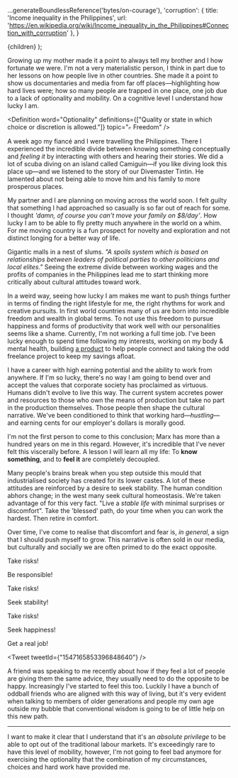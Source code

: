 

  ...generateBoundlessReference('bytes/on-courage'),
  'corruption': {
    title: 'Income inequality in the Philippines',
    url: 'https://en.wikipedia.org/wiki/Income_inequality_in_the_Philippines#Connection_with_corruption'
  },
}

  <ReferenceProvider value={meta.id}>
    <Layout meta={meta}>
      <References references={references} />
      {children}
    </Layout>
  </ReferenceProvider>
);

Growing up my mother made it a point to always tell my brother and I how fortunate we were.
I'm not a very materialistic person, I think in part due to her lessons on how people live in other countries.
She made it a point to show us documentaries and media from far off places—highlighting how hard lives were; how so many people are trapped in one place, one job due to a lack of optionality and mobility.
On a cognitive level I understand how lucky I am.

<Definition word="Optionality" definitions={["Quality or state in which choice or discretion is allowed."]} topic="⟔ Freedom" />

A week ago my fiancé and I were travelling the Philippines.
There I experienced the incredible divide between knowing something conceptually and *feeling it* by interacting with others and hearing their stories.
We did a lot of scuba diving on an island called Camiguin—if you like diving look this place up—and we listened to the story of our Divemaster Tintin.
He lamented about not being able to move him and his family to more prosperous places.

<BlogImage src={tinTin} alt="Our local divemaster Tin Tin." date="July 2022" caption />

My partner and I are planning on moving across the world soon.
I felt guilty that something I had approached so casually is so far out of reach for some.
I thought *'damn, of course you can't move your family on $8/day'*.
How lucky I am to be able to fly pretty much anywhere in the world on a whim.
For me moving country is a fun prospect for novelty and exploration and not distinct longing for a better way of life.

Gigantic malls in a nest of slums. *"A spoils system which is based on relationships between leaders of political parties to other politicians and local elites."*<Inline citation='corruption' />
Seeing the extreme divide between working wages and the profits of companies in the Philippines lead me to start thinking more critically about cultural attitudes toward work.

In a weird way, seeing how lucky I am makes me want to push things further in terms of finding the right lifestyle for me, the right rhythms for work and creative pursuits. In first world countries many of us are born into incredible freedom and wealth in global terms. To not use this freedom to pursue happiness and forms of productivity that work well with our personalities seems like a shame.
Currently, I'm not working a full time job. I've been lucky enough to spend time following my interests, working on my body & mental health, building [a product](https://www.letterdesk.app) to help people connect and taking the odd freelance project to keep my savings afloat.

I have a career with high earning potential and the ability to work from anywhere. If I'm so lucky, there's no way I am going to bend over and accept the values that corporate society has proclaimed as virtuous. Humans didn't evolve to live this way. The current system accretes power and resources to those who own the means of production but take no part in the production themselves. Those people then shape the cultural narrative. We've been conditioned to think that working hard—*hustling*—and earning cents for our employer's dollars is morally good.

I'm not the first person to come to this conclusion; Marx has more than a hundred years on me in this regard. However, it's incredible that I've never felt this viscerally before.
A lesson I will learn all my life: To __know something__, and to __feel it__ are completely decoupled.

Many people's brains break when you step outside this mould that industrialised society has created for its lower castes.
A lot of these attitudes are reinforced by a desire to seek stability. The human condition abhors change; in the west many seek cultural homeostasis.
We're taken advantage of for this very fact.
"Live a *stable life* with minimal surprises or discomfort".
Take the 'blessed' path, do your time when you can work the hardest. Then retire in comfort.

Over time, I've come to realise that discomfort and fear is, *in general*, a sign that I should push myself to grow.<Inline citation="bytes/on-courage" />
This narrative is often sold in our media, but culturally and socially we are often primed to do the exact opposite.

Take risks!

Be responsible!

Take risks!

Seek stability!

Take risks!

Seek happiness!

Get a real job!

<Tweet tweetId={"1547165853396848640"} />

A friend was speaking to me recently about how if they feel a lot of people are giving them the same advice, they usually need to do the opposite to be happy. Increasingly I've started to feel this too. Luckily I have a bunch of oddball friends who are aligned with this way of living, but it's very evident when talking to members of older generations and people my own age outside my bubble that conventional wisdom is going to be of little help on this new path.

---
I want to make it clear that I understand that it's an *absolute privilege* to be able to opt out of the traditional labour markets. It's exceedingly rare to have this level of mobility, however, I'm not going to feel bad anymore for exercising the optionality that the combination of my circumstances, choices and hard work have provided me.
